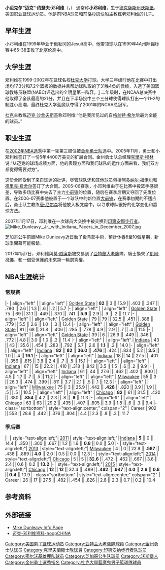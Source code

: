 {{noteTA
|T=zh-cn:小迈克·邓利维; zh-tw:小麥克·鄧利維;zh-hk:小米高·鄧利維
|G1=NBA
}}
{{Infobox basketball biography
| image = Mike Dunleavy, Jr. on March 13, 2013 (cropped).jpg
| name =  小迈克·邓利维<br />Mike Dunleavy, Jr.
| nickname = 
| height_ft = 6 | height_in = 9
| weight_lb = 230
| league = [[NBA|NBA]]
| team = 金州勇士
| position = Scout
| nationality = {{USA}}
| birth_date = {{birth date and age|1980|9|15}}
| birth_place = {{USA}}[[德克薩斯州|德克薩斯州]][[沃斯堡|沃斯堡]]
| highschool = 俄勒冈州Jesuit高中
| college = [[杜克大学|杜克大学]] 
| draft_round = 1
| draft_pick  = 3
| draft_year = 2002
| draft_team = [[金州勇士|金州勇士]]
| career_start = 2002
| career_end = 2017
| years1 = {{nbay|2002|start}}–{{nbay|2006|end}}
| team1 = [[金州勇士|金州勇士]]
| years2 = {{nbay|2006|end}}–{{nbay|2010|end}}
| team2 = [[印第安纳步行者|印第安纳步行者]]
| years3 = {{nbay|2011|start}}–{{nbay|2012|end}}
| team3 = [[密尔沃基雄鹿|密尔沃基雄鹿]]
| years4 = {{nbay|2013|start}}–{{nbay|2015|end}}
| team4 = [[芝加哥公牛|芝加哥公牛]]
| years5 = {{nbay|2016|full=y}}
| team5 = [[克里夫兰骑士|克里夫兰骑士]]
| years6 = {{nbay|2016|end}}
| team6 = [[亞特蘭大老鷹|亞特蘭大老鷹]]
| awards = 
}}
'''小迈克尔“迈克”·约瑟夫·邓利维'''（{{lang-en|'''Michael "Mike" Joseph Dunleavy, Jr.'''}}，{{bd|1980年|9月15日|}}） 通常称'''小邓利维'''，生于[[德克薩斯州|德克薩斯州]][[沃斯堡|沃斯堡]]，美国职业篮球运动员。他是前NBA球员和前[[洛杉矶快船|洛杉矶快船]]主教练[[老迈克·邓利维|老邓利维]]的儿子。

== 早年生涯 ==
小邓利维在1999年毕业于俄勒冈的Jesuit高中，他带领球队在1999年4A州际锦标赛中65-38击败了北塞伦高中。

== 大学生涯 ==
邓利维在1999-2002年在篮球名校[[杜克大学|杜克大学]]打球。大学三年级时他在比赛中打出场均17.3分和7.2个篮板的数据并且帮助球队取的了31胜4负的佳绩，入选了美国篮球教练员联盟(NABC)评选出的全明星第一阵容。[http://sports.espn.go.com/nbadraft/tracker/player?playerId=18349] {{Wayback|url=http://sports.espn.go.com/nbadraft/tracker/player?playerId=18349 |date=20140220201251 }} 二年级时，在NCAA总决赛中他取得了全队最高的21分，并且在下半场投中三个三分球使得球队打出一个11-2的制胜小高潮，最终杜克大学蓝魔队夺得了2001年的NCAA总冠军。

[[杜克大学|杜克]]主教练[[迈克·沙舍夫斯基|迈克·沙舍夫斯基]]称邓利维:“他是我所见过的自[[格兰特·希尔_(篮球)|格兰特·希尔]]后最为全能的球员。”

== 职业生涯 ==
在[[2002年NBA选秀|2002年NBA选秀]]中第一轮第三顺位被[[金州勇士队|金州勇士队]]选中。2005年11月，勇士和小邓利维签订了一份5年4400万美元的扩展合同。金州勇士队总经理[[克里斯·穆林|克里斯·穆林]]说:“从迈克的球场成绩方面，他的表现方面和我们球队的运作方面来看，我们双方都觉得需要对方”。

这份合同受到了来自球迷的批评，尽管球队还和其他球员包括[[阿多纳尔·福伊尔|阿多纳尔·福伊尔]]和[[德里克·费舍尔|德里克·费舍尔]]签订了大合同。2005-06赛季，小邓利维由于在比赛中投篮手感很差，导致多场比赛中失去了主力[[小前锋|小前锋]]的位置，随后在赛季后期又夺回了先发位置。在2006-07赛季他被置于一个球队中的新位置[[大前锋|大前锋]]，在赛季初期的不适应后，勇士队主教练[[唐·尼尔森|唐·尼尔森]]将他放入板凳席中，以寻求球队很好的化学变化和赢球方法。

2007年1月17日，邓利维在一次球员大交换中被交换到[[印第安那步行者|印第安那步行者]]。
[[File:Mike_Dunleavy,_Jr._with_Indiana_Pacers_in_December_2007.jpg|thumb]]

芝加哥公牛前鋒Mike Dunleavy近日動了後背部手術，預計休養8至10個星期，新球季開幕可能報銷。

2017年1月7日，邓利维與[[莫·威廉斯|莫·威廉斯]]被交易到了[[亞特蘭大老鷹|亞特蘭大老鷹]]隊，騎士換來了[[凱爾·柯佛|凱爾·柯佛]]，和一個受保護的未來第一輪選秀權。

==NBA生涯统计==
{{NBA player statistics legend}}

===常规赛===

{{NBA player statistics start}}
|-
| align="left" | {{nbay|2002}}
| align="left" | [[2002–03_Golden_State_Warriors_season|Golden State]]
| '''82''' || 3 || 15.9 || .403 || .347 || .780 || 2.6 || 1.3 || .6 || .2 || 5.7
|-
| align="left" | {{nbay|2003}}
| align="left" | [[2003–04_Golden_State_Warriors_season|Golden State]]
| 75 || 69 || 31.1 || .449 || .370 || .741 || '''5.9''' || 2.9 || .9 || .2 || 11.7
|-
| align="left" | {{nbay|2004}}
| align="left" | [[2004–05_Golden_State_Warriors_season|Golden State]]
| 79 || 79 || 32.5 || .451 || .388 || .779 || 5.5 || 2.6 || 1.0 || .3 || 13.4
|-
| align="left" | {{nbay|2005}}
| align="left" | [[2005–06_Golden_State_Warriors_season|Golden State]]
| 81 || 68 || 31.8 || .406 || .285 || .778 || 4.9 || 2.9 || .7 || .4 || 11.5
|-
| align="left" | {{nbay|2006}}
| align="left" | [[2006–07_Golden_State_Warriors_season|Golden State]]
| 39 || 6 || 26.9 || .449 || .346 || .772 || 4.8 || 3.0 || 1.0 || .3 || 11.4
|-
| align="left" | {{nbay|2006}}
| align="left" | [[2006–07_Indiana_Pacers_season|Indiana]]
| 43 || 43 || 35.6 || .454 || .283 || .792 || 5.7 || 2.6 || '''1.1''' || .2 || 14.0
|-
| align="left" | {{nbay|2007}}
| align="left" | [[2007–08_Indiana_Pacers_season|Indiana]]
| '''82''' || '''82''' || '''36.0''' || '''.476''' || .424 || .834 || 5.2 || '''3.5''' || 1.0 || .4 || '''19.1'''
|-
| align="left" | {{nbay|2008}}
| align="left" | [[2008–09_Indiana_Pacers_season|Indiana]]
| 18 || 14 || 27.5 || .401 || .356 || .815 || 3.8 || 2.4 || .7 || .5 || 15.1
|-
| align="left" | {{nbay|2009}}
| align="left" | [[2009–10_Indiana_Pacers_season|Indiana]]
| 67 || 15 || 22.2 || .410 || .318 || .842 || 3.5 || 1.5 || .6 || .2 || 9.9
|-
| align="left" | {{nbay|2010}}
| align="left" | [[2010–11_Indiana_Pacers_season|Indiana]]
| 61 || 44 || 27.6 || .462 || .402 || .800 || 4.5 || 1.7 || .7 || .5 || 11.2
|-
| align="left" | {{nbay|2011}}
| align="left" | [[2011–12_Milwaukee_Bucks_season|Milwaukee]]
| 55 || 3 || 26.3 || .474 || .399 || .811 || 3.7 || 2.1 || .5 || .1 || 12.3
|-
| align="left" | {{nbay|2012}}
| align="left" | [[2012–13_Milwaukee_Bucks_season|Milwaukee]]
| 75 || 3 || 25.9 || .442 || '''.428''' || .820 || 3.9 || 1.9 || .5 || .5 || 10.5
|-
| align="left" | {{nbay|2013}}
| align="left" | [[2013–14_Chicago_Bulls_season|Chicago]]
| '''82''' || 61 || 31.5 || .430 || .380 || '''.854''' || 4.2 || 2.3 || .8 || '''.6''' || 11.3
|-
| align="left" | {{nbay|2014}}
| align="left" | [[2014–15_Chicago_Bulls_season|Chicago]]
| 63 || 63 || 29.2 || .435 || .407 || .805 || 3.9 || 1.8 || .6 || .3 || 9.4
|- class="sortbottom"
| style="text-align:center;" colspan="2" | Career
| 902 || 553 || 28.6 || .442 || .376 || .804 || 4.4 || 2.3 || .8 || .3 || 11.7
{{s-end}}

=== 季后赛 ===

{{NBA player statistics start}}
|-
| style="text-align:left;"| [[2011_NBA_Playoffs|2011]]
| style="text-align:left;"| [[2010–11_Indiana_Pacers_season|Indiana]]
| '''5''' || 0 || 14.4 || .350 || .300 || .667 || 1.2 || 1.6 || '''0.8''' || 0.0 || 5.0
|-
| style="text-align:left;"| [[2013_NBA_Playoffs|2013]]
| style="text-align:left;"| [[2012–13_Milwaukee_Bucks_season|Milwaukee]]
| 4 || 0 || 22.8 || '''.567''' || .438 || .889 || '''4.0''' || 2.0 || 0.5 || 0.0 || 12.3
|-
| style="text-align:left;"| [[2014_NBA_Playoffs|2014]]
| style="text-align:left;"| [[2013–14_Chicago_Bulls_season|Chicago]]
| 5 || 5 || '''32.6''' || .472 || .462 || .667 || 3.6 || 2.4 || 0.6 || 0.2 || '''13.2'''
|-
| style="text-align:left;"| [[2015_NBA_Playoffs|2015]]
| style="text-align:left;"| [[2014–15_Chicago_Bulls_season|Chicago]]
| '''12''' || '''12''' || 32.4 || .489 || '''.482''' || '''.947''' || '''4.0''' || '''2.6''' || '''0.8''' || '''0.4''' || 10.9
|- class="sortbottom"
| style="text-align:center;" colspan="2" | Career
| 26 || 17 || 27.5 || .482 || .454 || .826 || 2.8 || 2.3 || 0.7 || 0.2 || 10.4
{{s-end}}

== 参考资料 ==
{{reflist}}

== 外部链接 ==
* [http://www.nba.com/playerfile/mike_dunleavy/ Mike Dunleavy Info Page] {{Wayback|url=http://www.nba.com/playerfile/mike_dunleavy/ |date=20161001102446 }}{{en}}
* [http://www.hoopchina.com/nba/players/mikedunleavy_207.html 迈克-邓利维资料-hoopCHINA] {{Wayback|url=http://www.hoopchina.com/nba/players/mikedunleavy_207.html |date=20120324120723 }}

{{2002 NBA Draft}}

{{Authority control}}
{{DEFAULTSORT:Dunleavy, Jr}}
[[Category:美国男子篮球运动员|Category:美国男子篮球运动员]]
[[Category:亚特兰大老鹰隊球員|Category:亚特兰大老鹰隊球員]]
[[Category:金州勇士队球员|Category:金州勇士队球员]]
[[Category:克里夫蘭騎士隊球員|Category:克里夫蘭騎士隊球員]]
[[Category:印第安纳步行者队球员|Category:印第安纳步行者队球员]]
[[Category:密尔沃基雄鹿队球员|Category:密尔沃基雄鹿队球员]]
[[Category:芝加哥公牛队球员|Category:芝加哥公牛队球员]]
[[Category:沃斯堡人|Category:沃斯堡人]]
[[Category:金州勇士選秀指名|Category:金州勇士選秀指名]]
[[Category:杜克大學藍魔鬼男子籃球隊球員|Category:杜克大學藍魔鬼男子籃球隊球員]]